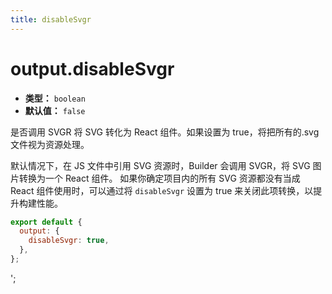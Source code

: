 ```yaml
---
title: disableSvgr
---
```


# output.disableSvgr

- **类型：** `boolean`
- **默认值：** `false`

是否调用 SVGR 将 SVG 转化为 React 组件。如果设置为 true，将把所有的.svg 文件视为资源处理。

默认情况下，在 JS 文件中引用 SVG 资源时，Builder 会调用 SVGR，将 SVG 图片转换为一个 React 组件。
如果你确定项目内的所有 SVG 资源都没有当成 React 组件使用时，可以通过将 `disableSvgr` 设置为 true 来关闭此项转换，以提升构建性能。

```js
export default {
  output: {
    disableSvgr: true,
  },
};
```
';
